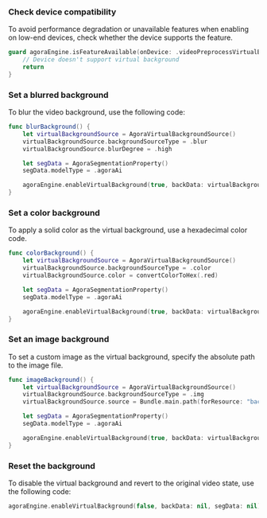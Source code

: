 
### Check device compatibility

To avoid performance degradation or unavailable features when enabling <Vg k= "RTEE_VB"/> on low-end devices, check whether the device supports the feature.

```swift
guard agoraEngine.isFeatureAvailable(onDevice: .videoPreprocessVirtualBackground) else {
    // Device doesn't support virtual background
    return
}
```

### Set a blurred background

To blur the video background, use the following code:

```swift
func blurBackground() {
    let virtualBackgroundSource = AgoraVirtualBackgroundSource()
    virtualBackgroundSource.backgroundSourceType = .blur
    virtualBackgroundSource.blurDegree = .high

    let segData = AgoraSegmentationProperty()
    segData.modelType = .agoraAi

    agoraEngine.enableVirtualBackground(true, backData: virtualBackgroundSource, segData: segData)
}
```

### Set a color background

To apply a solid color as the virtual background, use a hexadecimal color code. 

```swift
func colorBackground() {
    let virtualBackgroundSource = AgoraVirtualBackgroundSource()
    virtualBackgroundSource.backgroundSourceType = .color
    virtualBackgroundSource.color = convertColorToHex(.red)

    let segData = AgoraSegmentationProperty()
    segData.modelType = .agoraAi

    agoraEngine.enableVirtualBackground(true, backData: virtualBackgroundSource, segData: segData)
}
```

### Set an image background

To set a custom image as the virtual background, specify the absolute path to the image file.


```swift
func imageBackground() {
    let virtualBackgroundSource = AgoraVirtualBackgroundSource()
    virtualBackgroundSource.backgroundSourceType = .img
    virtualBackgroundSource.source = Bundle.main.path(forResource: "background_ss", ofType: "jpg")

    let segData = AgoraSegmentationProperty()
    segData.modelType = .agoraAi

    agoraEngine.enableVirtualBackground(true, backData: virtualBackgroundSource, segData: segData)
}
```

### Reset the background

To disable the virtual background and revert to the original video state, use the following code:


```swift
agoraEngine.enableVirtualBackground(false, backData: nil, segData: nil)
```
